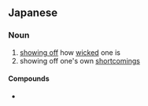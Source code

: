 ==Japanese==
{{ja-kanjitab|ろ|あく|yomi=o}}

===Noun===
{{ja-noun|ろあく|kyu=露惡}}

# [[show off|showing off]] how [[wicked]] one is
# showing off one's own [[shortcoming]]s

====Compounds====
* {{l|ja|露悪趣味}}